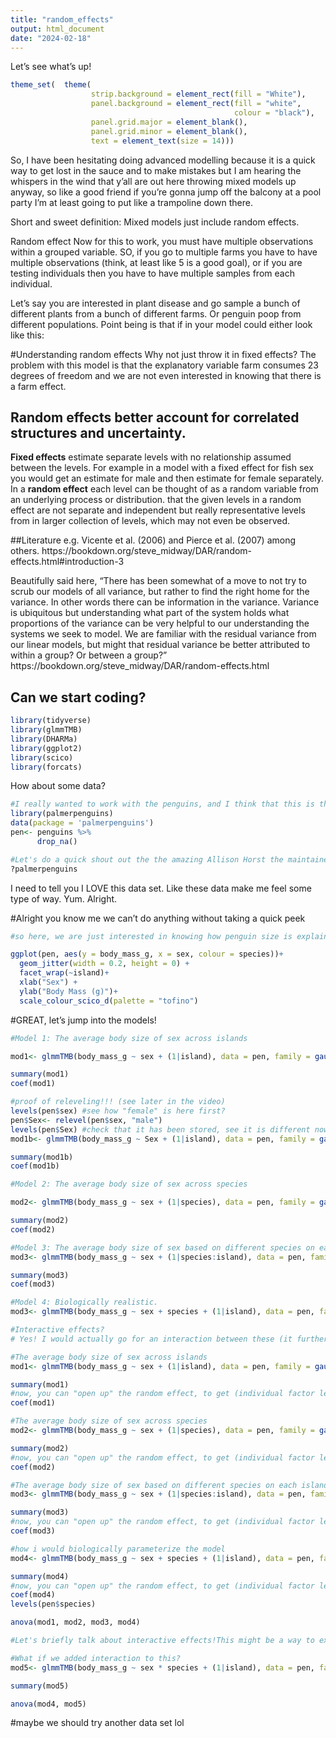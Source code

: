 ```yaml
---
title: "random_effects"
output: html_document
date: "2024-02-18"
---
```


Let's see what's up!
```r
theme_set(  theme(
                  strip.background = element_rect(fill = "White"),
                  panel.background = element_rect(fill = "white",
                                                  colour = "black"), 
                  panel.grid.major = element_blank(), 
                  panel.grid.minor = element_blank(), 
                  text = element_text(size = 14)))
```

So, I have been hesitating doing advanced modelling because it is a quick way to get lost in the sauce and to make mistakes but I am hearing the whispers in the wind that y'all are out here throwing mixed models up anyway, so like a good friend if you're gonna jump off the balcony at a pool party I'm at least going to put like a trampoline down there. 

Short and sweet definition: Mixed models just include random effects. 

Random effect
Now for this to work, you must have multiple observations within a grouped variable. SO, if you go to multiple farms you have to have multiple observations (think, at least like 5 is a good goal), or if you are testing individuals then you have to have multiple samples from each individual.

Let's say you are interested in plant disease and go sample a bunch of different plants from a bunch of different farms. Or penguin poop from different populations. Point being is that if in your model could either look like this:

#Understanding random effects
Why not just throw it in fixed effects? 
The problem with this model is that the explanatory variable farm consumes 23 degrees of freedom and we are not even interested in knowing that there is a farm effect.

## Random effects better account for correlated structures and uncertainty. 

**Fixed effects** estimate separate levels with no relationship assumed between the levels. For example in a model with a fixed effect for fish sex you would get an estimate for male and then estimate for female separately.
In a **random effect** each level can be thought of as a random variable from an underlying process or distribution.  that the given levels in a random effect are not separate and independent but really representative levels from in larger collection of levels, which may not even be observed.


##Literature
e.g. Vicente et al. (2006) and Pierce et al. (2007) among others.
https://bookdown.org/steve_midway/DAR/random-effects.html#introduction-3

Beautifully said here, "There has been somewhat of a move to not try to scrub our models of all variance, but rather to find the right home for the variance. In other words there can be information in the variance. Variance is ubiquitous but understanding what part of the system holds what proportions of the variance can be very helpful to our understanding the systems we seek to model. We are familiar with the residual variance from our linear models, but might that residual variance be better attributed to within a group? Or between a group?"
https://bookdown.org/steve_midway/DAR/random-effects.html 


## Can we start coding?
```r
library(tidyverse)
library(glmmTMB)
library(DHARMa)
library(ggplot2)
library(scico)
library(forcats)
```

How about some data?

```r
#I really wanted to work with the penguins, and I think that this is the perfect example!
library(palmerpenguins)
data(package = 'palmerpenguins')
pen<- penguins %>%
      drop_na()

#Let's do a quick shout out the the amazing Allison Horst the maintainer of this dataset and fantastic science by Alison Hill and Kristen Gorman.
?palmerpenguins


```

I need to tell you I LOVE this data set. Like these data make me feel some type of way. Yum. Alright. 

#Alright you know me we can't do anything without taking a quick peek
```r
#so here, we are just interested in knowing how penguin size is explained by sex. 

ggplot(pen, aes(y = body_mass_g, x = sex, colour = species))+ 
  geom_jitter(width = 0.2, height = 0) +
  facet_wrap(~island)+ 
  xlab("Sex") +
  ylab("Body Mass (g)")+
  scale_colour_scico_d(palette = "tofino")

```

#GREAT, let's jump into the models!

```r

#Model 1: The average body size of sex across islands

mod1<- glmmTMB(body_mass_g ~ sex + (1|island), data = pen, family = gaussian())

summary(mod1)
coef(mod1)

#proof of releveling!!! (see later in the video)
levels(pen$sex) #see how "female" is here first?
pen$Sex<- relevel(pen$sex, "male")
levels(pen$Sex) #check that it has been stored, see it is different now!
mod1b<- glmmTMB(body_mass_g ~ Sex + (1|island), data = pen, family = gaussian())

summary(mod1b)
coef(mod1b)

#Model 2: The average body size of sex across species

mod2<- glmmTMB(body_mass_g ~ sex + (1|species), data = pen, family = gaussian())

summary(mod2)
coef(mod2)

#Model 3: The average body size of sex based on different species on each island
mod3<- glmmTMB(body_mass_g ~ sex + (1|species:island), data = pen, family = gaussian())

summary(mod3)
coef(mod3)

#Model 4: Biologically realistic. 
mod3<- glmmTMB(body_mass_g ~ sex + species + (1|island), data = pen, family = gaussian())

#Interactive effects? 
# Yes! I would actually go for an interaction between these (it further reduces variance). If you guys are interested in learning more about this, lmk!

```







```r
#The average body size of sex across islands
mod1<- glmmTMB(body_mass_g ~ sex + (1|island), data = pen, family = gaussian())

summary(mod1)
#now, you can "open up" the random effect, to get (individual factor level) island-level random estimations. Now you will see that "males" our "slope" is constant across levels. Thaat's because we coded a random "intercept" model. Same as fixed effect estimate????
coef(mod1)

#The average body size of sex across species
mod2<- glmmTMB(body_mass_g ~ sex + (1|species), data = pen, family = gaussian())

summary(mod2)
#now, you can "open up" the random effect, to get (individual factor level) island-level random estimations.
coef(mod2)

#The average body size of sex based on different species on each island
mod3<- glmmTMB(body_mass_g ~ sex + (1|species:island), data = pen, family = gaussian())

summary(mod3)
#now, you can "open up" the random effect, to get (individual factor level) island-level random estimations.
coef(mod3)

#how i would biologically parameterize the model
mod4<- glmmTMB(body_mass_g ~ sex + species + (1|island), data = pen, family = gaussian()) 

summary(mod4)
#now, you can "open up" the random effect, to get (individual factor level) island-level random estimations.
coef(mod4)
levels(pen$species)

anova(mod1, mod2, mod3, mod4)

#Let's briefly talk about interactive effects!This might be a way to explain more variance. 

#What if we added interaction to this?
mod5<- glmmTMB(body_mass_g ~ sex * species + (1|island), data = pen, family = gaussian()) 

summary(mod5)

anova(mod4, mod5)

```


#maybe we should try another data set lol
```r

```

